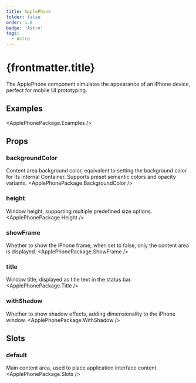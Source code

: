 ```yaml
---
title: ApplePhone
folder: false
order: 1.8
badge: 'Astro'
tags:
  - Astro
---
```



# {frontmatter.title}

The ApplePhone component simulates the appearance of an iPhone device, perfect for mobile UI prototyping.

## Examples

<ApplePhonePackage.Examples />

## Props

### backgroundColor
Content area background color, equivalent to setting the background color for its internal Container. Supports preset semantic colors and opacity variants.
<ApplePhonePackage.BackgroundColor />

### height
Window height, supporting multiple predefined size options.
<ApplePhonePackage.Height />

### showFrame
Whether to show the iPhone frame, when set to false, only the content area is displayed.
<ApplePhonePackage.ShowFrame />

### title
Window title, displayed as title text in the status bar.
<ApplePhonePackage.Title />

### withShadow
Whether to show shadow effects, adding dimensionality to the iPhone window.
<ApplePhonePackage.WithShadow />

## Slots

### default
Main content area, used to place application interface content.
<ApplePhonePackage.Slots />
